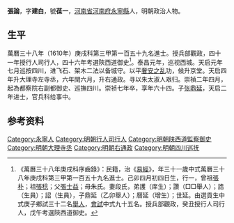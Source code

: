 {{明清人物信息框
| 姓名 = 張論
| 原名 =
| 圖片名稱= 
| 圖片大小 =
| 圖片說明 = 
| 最高職務 = 都察院右副都御史廵撫四川
| 國家 = 大明 
| 爵位 =
| 籍貫 = [[河南省|河南省]][[河南府|河南府]][[永寧縣|永寧縣]]
| 族裔 = 
| 字號 = 字建白，號葆一
| 諡號 =
| 出生日期 = 隆庆五年辛未四月初四日
| 出生地點 =
| 逝世日期 = 崇祯七年甲戌六月
| 逝世地點 =
| 墓葬 =
| 配偶 = 段氏，封淑人
| 親屬 = （子）[[张鼎延|张鼎延]]、张曆延、张世延、
| 出身 =
* 萬曆二十八年庚子科举人
* 萬曆三十八年庚戌科同進士出身
| 經歷 =
| 著作 = 
}}
'''張論'''{{BD|1571年||1634年||}}，字'''建白'''，號'''葆一'''，[[河南省|河南省]][[河南府|河南府]][[永寧縣|永寧縣]]人，明朝政治人物。

== 生平 ==
萬曆三十八年（1610年）庚戌科第三甲第一百五十九名進士。授兵部觀政，四十一年授行人司行人，四十六年考選陝西道御史<ref>《萬曆三十八年庚戌科序齒錄》：民籍，治《[[易經|易經]]》，年三十一歲中式萬曆三十八年庚戌科第三甲第一百五十九名進士。己卯四月初四日生，行一，曾祖[[張朴|張朴]]；祖[[張稔|張稔]]；父[[張士益|張士益]]；母朱氏。妻段氏，弟護（庠生）；讚（□□舉人）；誥（生員）；詔（生員），子鼎延（乙卯舉人）；曆延（增生）；世延。由選貢生中式庚子鄉試三十二名[[舉人|舉人]]，[[會試|會試]]中式九十五名。授兵部觀政，癸丑授行人司行人，戊午考選陝西道御史。</ref>。泰昌元年，巡视西城。天启元年七月巡按四川，进飞石、架木二法以备城守。以平[[奢安之乱|奢安之乱]]功，候升京堂。天启四年升大理寺左寺丞，六年閏六月，升右通政。寻以朱太淑人艰归。崇禎二年四月，起為都察院右副都御史、巡撫四川。崇祯七年卒，享年六十四。子[[张鼎延|张鼎延]]，天启二年进士，官兵科给事中。

== 参考资料 ==
{{reflist}}

{{萬曆三十八年庚戌科殿试金榜}}

{{Authority control}}

{{DEFAULTSORT:Zhang張}}
[[Category:永寧人|Category:永寧人]]
[[Category:明朝行人司行人|Category:明朝行人司行人]]
[[Category:明朝陕西道監察御史|Category:明朝陕西道監察御史]]
[[Category:明朝大理寺丞|Category:明朝大理寺丞]]
[[Category:明朝右通政|Category:明朝右通政]]
[[Category:明朝四川巡抚|Category:明朝四川巡抚]]


{{明朝人物小作品}}